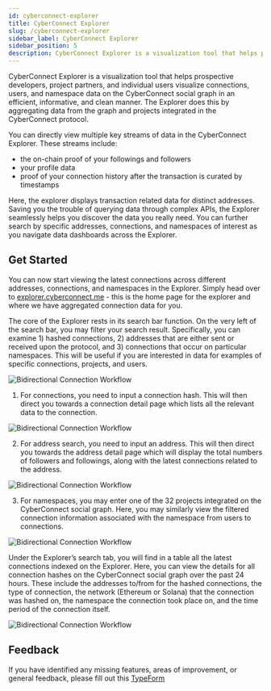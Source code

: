 ```yaml
---
id: cyberconnect-explorer
title: CyberConnect Explorer
slug: /cyberconnect-explorer
sidebar_label: CyberConnect Explorer
sidebar_position: 5
description: CyberConnect Explorer is a visualization tool that helps prospective developers, project partners, and individual users visualize connections, users, and namespace data on the CyberConnect social graph in an efficient, informative, and clean manner. The Explorer does this by aggregating data from the graph and projects integrated in the CyberConnect protocol.
---
```


CyberConnect Explorer is a visualization tool that helps prospective developers, project partners, and individual users visualize connections, users, and namespace data on the CyberConnect social graph in an efficient, informative, and clean manner. The Explorer does this by aggregating data from the graph and projects integrated in the CyberConnect protocol.

You can directly view multiple key streams of data in the CyberConnect Explorer. These streams include:

- the on-chain proof of your followings and followers
- your profile data
- proof of your connection history after the transaction is curated by timestamps

Here, the explorer displays transaction related data for distinct addresses. Saving you the trouble of querying data through complex APIs, the Explorer seamlessly helps you discover the data you really need. You can further search by specific addresses, connections, and namespaces of interest as you navigate data dashboards across the Explorer.

## Get Started

You can now start viewing the latest connections across different addresses, connections, and namespaces in the Explorer. Simply head over to [explorer.cyberconnect.me](https://explorer.cyberconnect.me/) - this is the home page for the explorer and where we have aggregated connection data for you.

The core of the Explorer rests in its search bar function. On the very left of the search bar, you may filter your search result. Specifically, you can examine 1) hashed connections, 2) addresses that are either sent or received upon the protocol, and 3) connections that occur on particular namespaces. This will be useful if you are interested in data for examples of specific connections, projects, and users.

![Bidirectional Connection Workflow](/img/v0.9.0/cce-1.png)

1. For connections, you need to input a connection hash. This will then direct you towards a connection detail page which lists all the relevant data to the connection.

![Bidirectional Connection Workflow](/img/v0.9.0/cce-2.png)

2. For address search, you need to input an address. This will then direct you towards the address detail page which will display the total numbers of followers and followings, along with the latest connections related to the address.

![Bidirectional Connection Workflow](/img/v0.9.0/cce-3.png)

3. For namespaces, you may enter one of the 32 projects integrated on the CyberConnect social graph. Here, you may similarly view the filtered connection information associated with the namespace from users to connections.

![Bidirectional Connection Workflow](/img/v0.9.0/cce-4.png)

Under the Explorer’s search tab, you will find in a table all the latest connections indexed on the Explorer. Here, you can view the details for all connection hashes on the CyberConnect social graph over the past 24 hours. These include the addresses to/from for the hashed connections, the type of connection, the network (Ethereum or Solana) that the connection was hashed on, the namespace the connection took place on, and the time period of the connection itself.

![Bidirectional Connection Workflow](/img/v0.9.0/cce-5.png)

## Feedback

If you have identified any missing features, areas of improvement, or general feedback, please fill out this [TypeForm](https://cyberconnect.typeform.com/to/XuRXsTUO)
